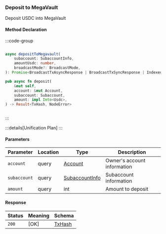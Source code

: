 ### Deposit to MegaVault

Deposit USDC into MegaVault

#### Method Declaration

:::code-group

```python [Python]

```

```typescript [TypeScript]
async depositToMegavault(
    subaccount: SubaccountInfo,
    amountUsdc: number,
    broadcastMode?: BroadcastMode,
): Promise<BroadcastTxAsyncResponse | BroadcastTxSyncResponse | IndexedTx>
```

```rust [Rust]
pub async fn deposit(
    &mut self,
    account: &mut Account,
    subaccount: Subaccount,
    amount: impl Into<Usdc>,
) -> Result<TxHash, NodeError>
```

```url [API]
```

:::

:::details[Unification Plan]
:::

#### Parameters

| Parameter           | Location | Type               | Description                                         |
| ------------------- | -------- | ------------------ | --------------------------------------------------- |
| `account`           | query    | [Account]          | Owner's account information                         |
| `subaccount`        | query    | [SubaccountInfo]   | Subaccount information                              |
| `amount`            | query    | int                | Amount to deposit                                   |

#### Response

| Status | Meaning     | Schema     |
| ------ | ----------- | ---------- |
| `200`  | [OK]        | [TxHash]   |

[Account]: /types/account
[SubaccountInfo]: /types/subaccount_info
[TxHash]: /types/tx_hash

